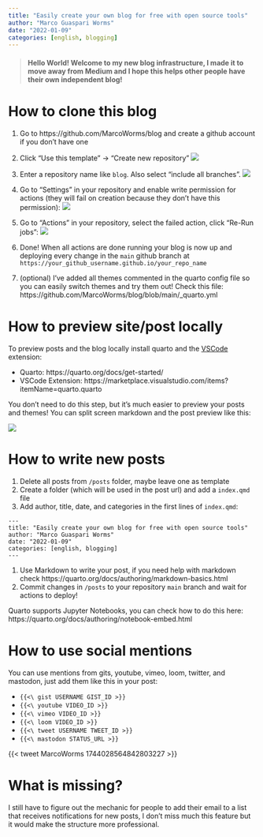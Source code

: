 ```yaml
---
title: "Easily create your own blog for free with open source tools"
author: "Marco Guaspari Worms"
date: "2022-01-09"
categories: [english, blogging]
---
```


> #### Hello World! Welcome to my new blog infrastructure, I made it to move away from Medium and I hope this helps other people have their own independent blog!

# How to clone this blog

1. Go to https://github.com/MarcoWorms/blog and create a github account if you don't have one
   
2. Click "Use this template" -> "Create new repository"
![](https://i.imgur.com/gvup8cX.png)

3. Enter a repository name like `blog`. Also select "include all branches".
![](https://i.imgur.com/klRnXyM.png)

4. Go to "Settings" in your repository and enable write permission for actions (they will fail on creation because they don't have this permission):
![](https://i.imgur.com/EC0dP2f.png)

5. Go to "Actions" in your repository, select the failed action, click "Re-Run jobs":
![](https://i.imgur.com/CqgxYma.png)

6. Done! When all actions are done running your blog is now up and deploying every change in the `main` github branch at `https://your_github_username.github.io/your_repo_name`

7. (optional) I've added all themes commented in the quarto config file so you can easily switch themes and try them out! Check this file: https://github.com/MarcoWorms/blog/blob/main/_quarto.yml

# How to preview site/post locally

To preview posts and the blog locally install quarto and the [VSCode](https://code.visualstudio.com/) extension:

- Quarto: https://quarto.org/docs/get-started/
- VSCode Extension: https://marketplace.visualstudio.com/items?itemName=quarto.quarto

You don't need to do this step, but it's much easier to preview your posts and themes! You can split screen markdown and the post preview like this:

![](https://i.imgur.com/kXBvbBF.png)

# How to write new posts

1. Delete all posts from `/posts` folder, maybe leave one as template
2. Create a folder (which will be used in the post url) and add a `index.qmd` file 
3. Add author, title, date, and categories in the first lines of `index.qmd`:
```
---
title: "Easily create your own blog for free with open source tools"
author: "Marco Guaspari Worms"
date: "2022-01-09"
categories: [english, blogging]
---
```
1. Use Markdown to write your post, if you need help with markdown check https://quarto.org/docs/authoring/markdown-basics.html
2. Commit changes in `/posts` to your repository `main` branch and wait for actions to deploy!

Quarto supports Jupyter Notebooks, you can check how to do this here: https://quarto.org/docs/authoring/notebook-embed.html

# How to use social mentions

You can use mentions from gits, youtube, vimeo, loom, twitter, and mastodon, just add them like this in your post:


- `{{<\ gist USERNAME GIST_ID >}}`
- `{{<\ youtube VIDEO_ID >}}`
- `{{<\ vimeo VIDEO_ID >}}`
- `{{<\ loom VIDEO_ID >}}`
- `{{<\ tweet USERNAME TWEET_ID >}}`
- `{{<\ mastodon STATUS_URL >}}`

{{< tweet MarcoWorms 1744028564842803227 >}}

# What is missing?

I still have to figure out the mechanic for people to add their email to a list that receives notifications for new posts, I don't miss much this feature but it would make the structure more professional.